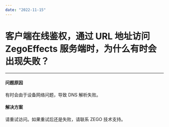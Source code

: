 ```yaml
---
date: "2022-11-15"
---
```

# 客户端在线鉴权，通过 URL 地址访问 ZegoEffects 服务端时，为什么有时会出现失败？

- - -

#### 问题原因

有时会由于设备网络问题，导致 DNS 解析失败。

#### 解决方案

请重试访问。如果重试后还是失败，请联系 ZEGO 技术支持。
